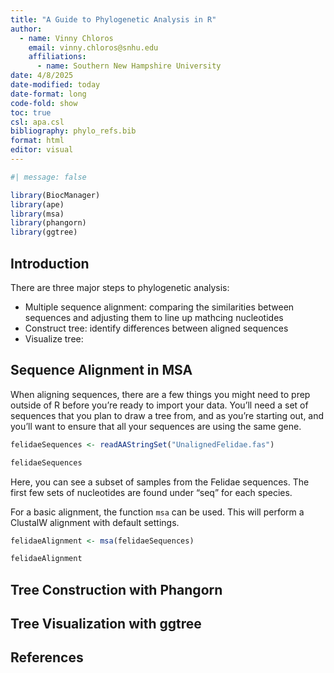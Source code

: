 ```yaml
---
title: "A Guide to Phylogenetic Analysis in R"
author: 
  - name: Vinny Chloros
    email: vinny.chloros@snhu.edu
    affiliations: 
      - name: Southern New Hampshire University
date: 4/8/2025
date-modified: today
date-format: long
code-fold: show
toc: true
csl: apa.csl
bibliography: phylo_refs.bib
format: html
editor: visual
---
```


```r
#| message: false

library(BiocManager)
library(ape)
library(msa)
library(phangorn)
library(ggtree)

```

## Introduction

There are three major steps to phylogenetic analysis:

  + Multiple sequence alignment: comparing the similarities between sequences and adjusting them to line up mathcing nucleotides
  + Construct tree: identify differences between aligned sequences 
  + Visualize tree: 
  
## Sequence Alignment in MSA

When aligning sequences, there are a few things you might need to prep outside of R before you're ready to import your data. You'll need a set of sequences that you plan to draw a tree from, and as you're starting out, and you'll want to ensure that all your sequences are using the same gene. 

```r
felidaeSequences <- readAAStringSet("UnalignedFelidae.fas")

felidaeSequences
```
Here, you can see a subset of samples from the Felidae sequences. The first few sets of nucleotides are found under "seq" for each species. 

For a basic alignment, the function `msa` can be used. This will perform a ClustalW alignment with default settings. 

```r
felidaeAlignment <- msa(felidaeSequences)

felidaeAlignment
```


## Tree Construction with Phangorn



## Tree Visualization with ggtree



## References

::: {#refs}
:::